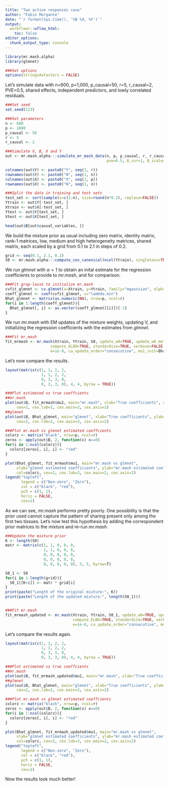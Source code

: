 ```yaml
---
title: "Two active responses case"
author: "Fabio Morgante"
date: "`r format(Sys.time(), '%B %d, %Y')`"
output: 
  workflowr::wflow_html:
    toc: false
editor_options:
  chunk_output_type: console
---
```


```r
library(mr.mash.alpha)
library(glmnet)

###Set options
options(stringsAsFactors = FALSE)
```

Let's simulate data with n=600, p=1,000, p_causal=50, r=5, r_causal=2, PVE=0.5, shared effects, independent predictors, and lowly correlated residuals.

```r
###Set seed
set.seed(123)

###Set parameters
n <- 600
p <- 1000
p_causal <- 50
r <- 5
r_causal <- 2

###Simulate V, B, X and Y
out <- mr.mash.alpha:::simulate_mr_mash_data(n, p, p_causal, r, r_causal, intercepts = rep(1, r),
                                             pve=0.5, B_cor=1, B_scale=0.8, X_cor=0, X_scale=0.8, V_cor=0.15)

colnames(out$Y) <- paste0("Y", seq(1, r))
rownames(out$Y) <- paste0("N", seq(1, n))
colnames(out$X) <- paste0("X", seq(1, p))
rownames(out$X) <- paste0("N", seq(1, n))

###Split the data in training and test sets
test_set <- sort(sample(x=c(1:n), size=round(n*0.2), replace=FALSE))
Ytrain <- out$Y[-test_set, ]
Xtrain <- out$X[-test_set, ]
Ytest <- out$Y[test_set, ]
Xtest <- out$X[test_set, ]

head(out$B[out$causal_variables, ])
```

We build the mixture prior as usual including zero matrix, identity matrix, rank-1 matrices, low, medium and high heterogeneity matrices, shared matrix, each scaled by a grid from 0.1 to 2.1 in steps of 0.2.

```r
grid <- seq(0.1, 2.1, 0.2)
S0 <- mr.mash.alpha:::compute_cov_canonical(ncol(Ytrain), singletons=TRUE, hetgrid=c(0, 0.25, 0.5, 0.75, 0.99), grid, zeromat=TRUE)
```

We run *glmnet* with $\alpha=1$ to obtain an inital estimate for the regression coefficients to provide to *mr.mash*, and for comparison.

```r
###Fit grop-lasso to initialize mr.mash
cvfit_glmnet <- cv.glmnet(x=Xtrain, y=Ytrain, family="mgaussian", alpha=1)
coeff_glmnet <- coef(cvfit_glmnet, s="lambda.min")
Bhat_glmnet <- matrix(as.numeric(NA), nrow=p, ncol=r)
for(i in 1:length(coeff_glmnet)){
  Bhat_glmnet[, i] <- as.vector(coeff_glmnet[[i]])[-1]
}
```

We run *mr.mash* with EM updates of the mixture weights, updating V, and initializing the regression coefficients with the estimates from *glmnet*.

```r
###Fit mr.mash
fit_mrmash <- mr.mash(Xtrain, Ytrain, S0, update_w0=TRUE, update_w0_method="EM", 
                    compute_ELBO=TRUE, standardize=TRUE, verbose=FALSE, update_V=TRUE,
                    e=1e-8, ca_update_order="consecutive", mu1_init=Bhat_glmnet)
```

Let's now compare the results.

```r
layout(matrix(c(1, 1, 2, 2,
                1, 1, 2, 2,
                0, 3, 3, 0,
                0, 3, 3, 0), 4, 4, byrow = TRUE))

###Plot estimated vs true coeffcients
##mr.mash
plot(out$B, fit_mrmash$mu1, main="mr.mash", xlab="True coefficients", ylab="Estimated coefficients",
     cex=2, cex.lab=2, cex.main=2, cex.axis=2)
##glmnet
plot(out$B, Bhat_glmnet, main="glmnet", xlab="True coefficients", ylab="Estimated coefficients",
     cex=2, cex.lab=2, cex.main=2, cex.axis=2)

###Plot mr.mash vs glmnet estimated coeffcients
colorz <- matrix("black", nrow=p, ncol=r)
zeros <- apply(out$B, 2, function(x) x==0)
for(i in 1:ncol(colorz)){
  colorz[zeros[, i], i] <- "red"
}

plot(Bhat_glmnet, fit_mrmash$mu1, main="mr.mash vs glmnet", 
     xlab="glmnet estimated coefficients", ylab="mr.mash estimated coefficients",
     col=colorz, cex=2, cex.lab=2, cex.main=2, cex.axis=2)
legend("topleft", 
       legend = c("Non-zero", "Zero"), 
       col = c("black", "red"), 
       pch = c(1, 1), 
       horiz = FALSE,
       cex=2) 
```

As we can see, *mr.mash* performs pretty poorly. One possibility is that the prior used cannot capture the pattern of sharing present only among the first two tissues. Let's now test this hypothesis by adding the correspondent prior matrices to the mixture and re-run *mr.mash*.

```r
###Update the mixture prior
K <- length(S0)
matr <- matrix(c(1, 1, 0, 0, 0,
                 1, 1, 0, 0, 0,
                 0, 0, 0, 0, 0,
                 0, 0, 0, 0, 0,
                 0, 0, 0, 0, 0), 5, 5, byrow=T)

S0_1 <- S0
for(i in 1:length(grid)){
  S0_1[[K+i]] <- matr * grid[i]
}
print(paste("Length of the original mixture:", K))
print(paste("Length of the updated mixture:", length(S0_1)))


###Fit mr.mash
fit_mrmash_updated <- mr.mash(Xtrain, Ytrain, S0_1, update_w0=TRUE, update_w0_method="EM", 
                              compute_ELBO=TRUE, standardize=TRUE, verbose=FALSE, update_V=TRUE,
                              e=1e-8, ca_update_order="consecutive", mu1_init=Bhat_glmnet)
```

Let's compare the results again.

```r
layout(matrix(c(1, 1, 2, 2,
                1, 1, 2, 2,
                0, 3, 3, 0,
                0, 3, 3, 0), 4, 4, byrow = TRUE))

###Plot estimated vs true coeffcients
##mr.mash
plot(out$B, fit_mrmash_updated$mu1, main="mr.mash", xlab="True coefficients", ylab="Estimated coefficients", cex=2, cex.lab=2, cex.main=2, cex.axis=2)
##glmnet
plot(out$B, Bhat_glmnet, main="glmnet", xlab="True coefficients", ylab="Estimated coefficients",
     cex=2, cex.lab=2, cex.main=2, cex.axis=2)

###Plot mr.mash vs glmnet estimated coeffcients
colorz <- matrix("black", nrow=p, ncol=r)
zeros <- apply(out$B, 2, function(x) x==0)
for(i in 1:ncol(colorz)){
  colorz[zeros[, i], i] <- "red"
}

plot(Bhat_glmnet, fit_mrmash_updated$mu1, main="mr.mash vs glmnet", 
     xlab="glmnet estimated coefficients", ylab="mr.mash estimated coefficients",
     col=colorz, cex=2, cex.lab=2, cex.main=2, cex.axis=2)
legend("topleft", 
       legend = c("Non-zero", "Zero"), 
       col = c("black", "red"), 
       pch = c(1, 1), 
       horiz = FALSE,
       cex=2) 
```

Now the results look much better!